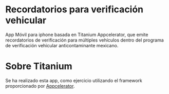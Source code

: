 =Recordatorios para verificación vehicular=

App Móvil para iphone basada en Titanium Appcelerator, que emite recordatorios de verificación para múltiples vehículos dentro del programa de verificación vehicular anticontaminante mexicano.

=Sobre Titanium=

Se ha realizado esta app, como ejercicio utilizando el framework proporcionado por [[http://www.appcelerator.com/ | Appcelerator]].
